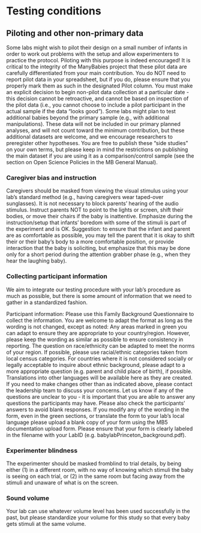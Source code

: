 # Testing conditions {#sec-conditions}

## Piloting and other non-primary data

Some labs might wish to pilot their design on a small number of infants in order to work out problems with the setup and allow experimenters to practice the protocol. Piloting with this purpose is indeed encouraged! It is critical to the integrity of the ManyBabies project that these pilot data are carefully differentiated from your main contribution. You do NOT need to report pilot data in your spreadsheet, but if you do, please ensure that you properly mark them as such in the designated Pilot column. You must make an explicit decision to begin non-pilot data collection at a particular date - this decision cannot be retroactive, and cannot be based on inspection of the pilot data (i.e., you cannot choose to include a pilot participant in the actual sample if the data “looks good”). Some labs might plan to test additional babies beyond the primary sample (e.g., with additional manipulations). These data will not be included in our primary planned analyses, and will not count toward the minimum contribution, but these additional datasets are welcome, and we encourage researchers to preregister other hypotheses. You are free to publish these “side studies” on your own terms, but please keep in mind the restrictions on publishing the main dataset if you are using it as a comparison/control sample (see the section on Open Science Policies in the MB General Manual).

### Caregiver bias and instruction

Caregivers should be masked from viewing the visual stimulus using your lab’s standard method (e.g., having caregivers wear taped-over sunglasses). It is not necessary to block parents' hearing of the audio stimulus. Instruct parents NOT to point to the lights or screen, shift their bodies, or move their chairs if the baby is inattentive. Emphasize during the instruction/setup that infants’ boredom with some of the stimuli is part of the experiment and is OK. Suggestion: to ensure that the infant and parent are as comfortable as possible, you may tell the parent that it is okay to shift their or their baby’s body to a more comfortable position, or provide interaction that the baby is soliciting, but emphasize that this may be done only for a short period during the attention grabber phase (e.g., when they hear the laughing baby).

### Collecting participant information

We aim to integrate our testing procedure with your lab’s procedure as much as possible, but there is some amount of information that we need to gather in a standardized fashion.

Participant information: Please use this Family Background Questionnaire to collect the information. You are welcome to adapt the format as long as the wording is not changed, except as noted: Any areas marked in green you can adapt to ensure they are appropriate to your country/region. However, please keep the wording as similar as possible to ensure consistency in reporting. The question on race/ethnicity can be adapted to meet the norms of your region. If possible, please use racial/ethnic categories taken from local census categories. For countries where it is not considered socially or legally acceptable to inquire about ethnic background, please adapt to a more appropriate question (e.g. parent and child place of birth), if possible. Translations into other languages will be available here as they are created. If you need to make changes other than as indicated above, please contact the leadership team to discuss your concerns. Let us know if any of the questions are unclear to you - it is important that you are able to answer any questions the participants may have. Please also check the participants’ answers to avoid blank responses. If you modify any of the wording in the form, even in the green sections, or translate the form to your lab’s local language please upload a blank copy of your form using the MB5 documentation upload form. Please ensure that your form is clearly labeled in the filename with your LabID (e.g. babylabPrinceton_background.pdf).

### Experimenter blindness

The experimenter should be masked fromblind to trial details, by being either (1) in a different room, with no way of knowing which stimuli the baby is seeing on each trial, or (2) in the same room but facing away from the stimuli and unaware of what is on the screen.

### Sound volume

Your lab can use whatever volume level has been used successfully in the past, but please standardize your volume for this study so that every baby gets stimuli at the same volume.
